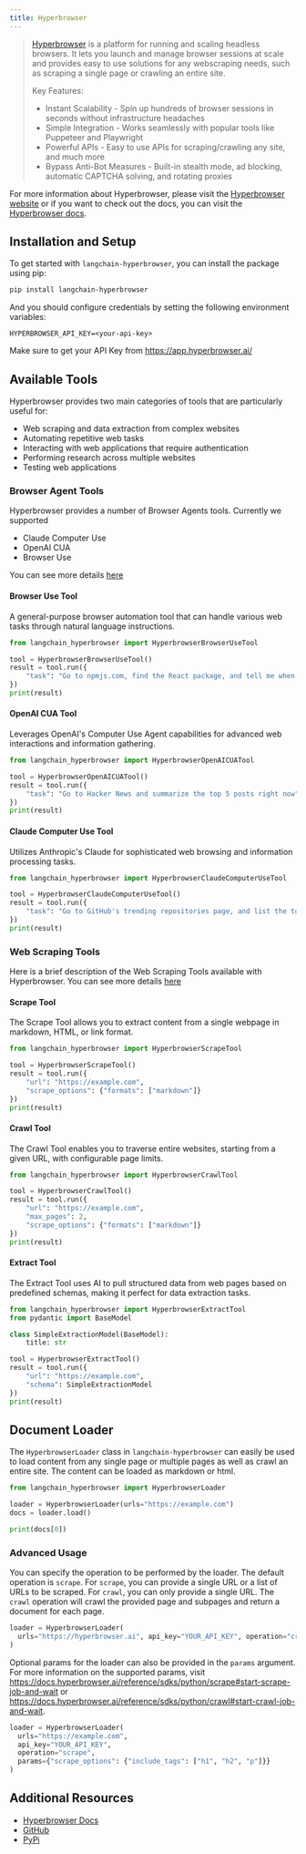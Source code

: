 ```yaml
---
title: Hyperbrowser
---
```


> [Hyperbrowser](https://hyperbrowser.ai) is a platform for running and scaling headless browsers. It lets you launch and manage browser sessions at scale and provides easy to use solutions for any webscraping needs, such as scraping a single page or crawling an entire site.
>
> Key Features:
>
> - Instant Scalability - Spin up hundreds of browser sessions in seconds without infrastructure headaches
> - Simple Integration - Works seamlessly with popular tools like Puppeteer and Playwright
> - Powerful APIs - Easy to use APIs for scraping/crawling any site, and much more
> - Bypass Anti-Bot Measures - Built-in stealth mode, ad blocking, automatic CAPTCHA solving, and rotating proxies

For more information about Hyperbrowser, please visit the [Hyperbrowser website](https://hyperbrowser.ai) or if you want to check out the docs, you can visit the [Hyperbrowser docs](https://docs.hyperbrowser.ai).

## Installation and Setup

To get started with `langchain-hyperbrowser`, you can install the package using pip:

```bash
pip install langchain-hyperbrowser
```

And you should configure credentials by setting the following environment variables:

`HYPERBROWSER_API_KEY=<your-api-key>`

Make sure to get your API Key from https://app.hyperbrowser.ai/

## Available Tools

Hyperbrowser provides two main categories of tools that are particularly useful for:
- Web scraping and data extraction from complex websites
- Automating repetitive web tasks
- Interacting with web applications that require authentication
- Performing research across multiple websites
- Testing web applications

### Browser Agent Tools

Hyperbrowser provides a number of Browser Agents tools. Currently we supported
 - Claude Computer Use
 - OpenAI CUA
 - Browser Use

You can see more details [here](/oss/integrations/tools/hyperbrowser_browser_agent_tools)

#### Browser Use Tool
A general-purpose browser automation tool that can handle various web tasks through natural language instructions.

```python
from langchain_hyperbrowser import HyperbrowserBrowserUseTool

tool = HyperbrowserBrowserUseTool()
result = tool.run({
    "task": "Go to npmjs.com, find the React package, and tell me when it was last updated"
})
print(result)
```

#### OpenAI CUA Tool
Leverages OpenAI's Computer Use Agent capabilities for advanced web interactions and information gathering.

```python
from langchain_hyperbrowser import HyperbrowserOpenAICUATool

tool = HyperbrowserOpenAICUATool()
result = tool.run({
    "task": "Go to Hacker News and summarize the top 5 posts right now"
})
print(result)
```

#### Claude Computer Use Tool
Utilizes Anthropic's Claude for sophisticated web browsing and information processing tasks.

```python
from langchain_hyperbrowser import HyperbrowserClaudeComputerUseTool

tool = HyperbrowserClaudeComputerUseTool()
result = tool.run({
    "task": "Go to GitHub's trending repositories page, and list the top 3 posts there right now"
})
print(result)
```

### Web Scraping Tools

Here is a brief description of the Web Scraping Tools available with Hyperbrowser. You can see more details [here](/oss/integrations/tools/hyperbrowser_web_scraping_tools)

#### Scrape Tool
The Scrape Tool allows you to extract content from a single webpage in markdown, HTML, or link format.

```python
from langchain_hyperbrowser import HyperbrowserScrapeTool

tool = HyperbrowserScrapeTool()
result = tool.run({
    "url": "https://example.com",
    "scrape_options": {"formats": ["markdown"]}
})
print(result)
```

#### Crawl Tool
The Crawl Tool enables you to traverse entire websites, starting from a given URL, with configurable page limits.

```python
from langchain_hyperbrowser import HyperbrowserCrawlTool

tool = HyperbrowserCrawlTool()
result = tool.run({
    "url": "https://example.com",
    "max_pages": 2,
    "scrape_options": {"formats": ["markdown"]}
})
print(result)
```

#### Extract Tool
The Extract Tool uses AI to pull structured data from web pages based on predefined schemas, making it perfect for data extraction tasks.

```python
from langchain_hyperbrowser import HyperbrowserExtractTool
from pydantic import BaseModel

class SimpleExtractionModel(BaseModel):
    title: str

tool = HyperbrowserExtractTool()
result = tool.run({
    "url": "https://example.com",
    "schema": SimpleExtractionModel
})
print(result)
```

## Document Loader

The `HyperbrowserLoader` class in `langchain-hyperbrowser` can easily be used to load content from any single page or multiple pages as well as crawl an entire site.
The content can be loaded as markdown or html.

```python
from langchain_hyperbrowser import HyperbrowserLoader

loader = HyperbrowserLoader(urls="https://example.com")
docs = loader.load()

print(docs[0])
```

### Advanced Usage

You can specify the operation to be performed by the loader. The default operation is `scrape`. For `scrape`, you can provide a single URL or a list of URLs to be scraped. For `crawl`, you can only provide a single URL. The `crawl` operation will crawl the provided page and subpages and return a document for each page.

```python
loader = HyperbrowserLoader(
  urls="https://hyperbrowser.ai", api_key="YOUR_API_KEY", operation="crawl"
)
```

Optional params for the loader can also be provided in the `params` argument. For more information on the supported params, visit https://docs.hyperbrowser.ai/reference/sdks/python/scrape#start-scrape-job-and-wait or https://docs.hyperbrowser.ai/reference/sdks/python/crawl#start-crawl-job-and-wait.

```python
loader = HyperbrowserLoader(
  urls="https://example.com",
  api_key="YOUR_API_KEY",
  operation="scrape",
  params={"scrape_options": {"include_tags": ["h1", "h2", "p"]}}
)
```

## Additional Resources

- [Hyperbrowser Docs](https://docs.hyperbrowser.ai/)
- [GitHub](https://github.com/hyperbrowserai/langchain-hyperbrowser/)
- [PyPi](https://pypi.org/project/langchain-hyperbrowser/)

